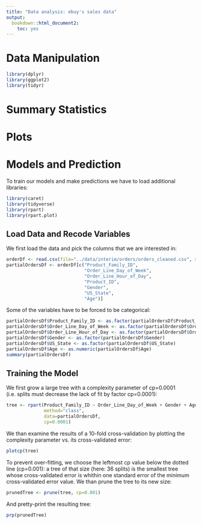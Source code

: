 ```yaml
---
title: "Data analysis: ebuy's sales data"
output:
  bookdown::html_document2:
    toc: yes
---
```


# Data Manipulation
```r
library(dplyr)
library(ggplot2)
library(tidyr)
```

# Summary Statistics

# Plots

# Models and Prediction
To train our models and make predictions we have to load additional libraries:
```r
library(caret)
library(tidyverse)
library(rpart)
library(rpart.plot)
```

## Load Data and Recode Variables
We first load the data and pick the columns that we are interested in:
```r
orderDf <- read.csv(file="../data/interim/orders/orders_cleaned.csv", sep=",", na.strings=c("?","NA"))
partialOrdersDf <- orderDf[c("Product_Family_ID",
                             "Order_Line_Day_of_Week",
                             "Order_Line_Hour_of_Day",
                             "Product_ID",
                             "Gender",
                             "US_State",
                             "Age")]
```

Some of the variables have to be forced to be categorical:
```r
partialOrdersDf$Product_Family_ID <- as.factor(partialOrdersDf$Product_Family_ID)
partialOrdersDf$Order_Line_Day_of_Week <- as.factor(partialOrdersDf$Order_Line_Day_of_Week)
partialOrdersDf$Order_Line_Hour_of_Day <- as.factor(partialOrdersDf$Order_Line_Hour_of_Day)
partialOrdersDf$Gender <- as.factor(partialOrdersDf$Gender)
partialOrdersDf$US_State <- as.factor(partialOrdersDf$US_State)
partialOrdersDf$Age <- as.numeric(partialOrdersDf$Age)
summary(partialOrdersDf)
```

## Training the Model
We first grow a large tree with a complexity parameter of cp=0.0001 (i.e. splits must decrease the lack of fit by factor cp=0.0001):
```r
tree <- rpart(Product_Family_ID ~ Order_Line_Day_of_Week + Gender + Age,
              method="class",
              data=partialOrdersDf,
              cp=0.0001)
```

We than examine the results of a 10-fold cross-validation by plotting the complexity parameter vs. its cross-validated error:
```r
plotcp(tree)
```

To prevent over-fitting, we choose the leftmost cp value below the dotted line (cp=0.001): a tree of that size (here: 36 splits) is the smallest tree whose cross-validated error is whithin one standard error of the minimum cross-validated error value. We than prune the tree to its new size:
```r
prunedTree <- prune(tree, cp=0.001)
```

And pretty-print the resulting tree:
```r
prp(prunedTree)
```

